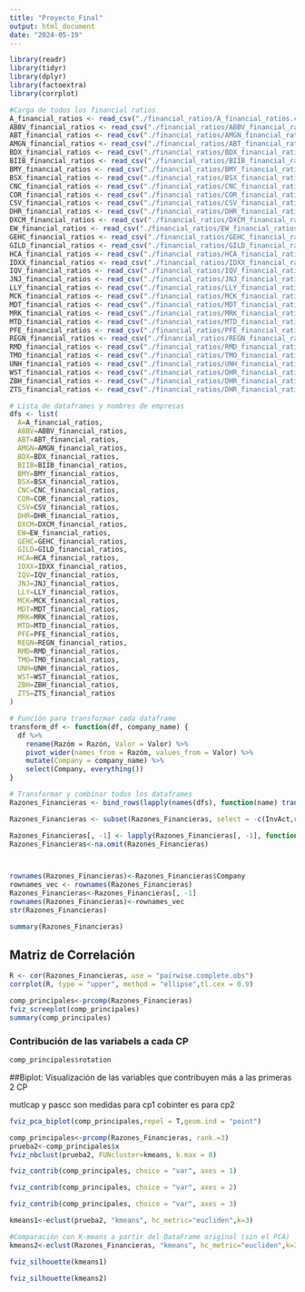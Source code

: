 ```yaml
---
title: "Proyecto_Final"
output: html_document
date: "2024-05-19"
---
```


```r
library(readr)
library(tidyr)
library(dplyr)
library(factoextra)
library(corrplot)

```


```r
#Carga de todos los financial ratios
A_financial_ratios <- read_csv("./financial_ratios/A_financial_ratios.csv")
ABBV_financial_ratios <- read_csv("./financial_ratios/ABBV_financial_ratios.csv")
ABT_financial_ratios <- read_csv("./financial_ratios/AMGN_financial_ratios.csv")
AMGN_financial_ratios <- read_csv("./financial_ratios/ABT_financial_ratios.csv")
BDX_financial_ratios <- read_csv("./financial_ratios/BDX_financial_ratios.csv")
BIIB_financial_ratios <- read_csv("./financial_ratios/BIIB_financial_ratios.csv")
BMY_financial_ratios <- read_csv("./financial_ratios/BMY_financial_ratios.csv")
BSX_financial_ratios <- read_csv("./financial_ratios/BSX_financial_ratios.csv")
CNC_financial_ratios <- read_csv("./financial_ratios/CNC_financial_ratios.csv")
COR_financial_ratios <- read_csv("./financial_ratios/COR_financial_ratios.csv")
CSV_financial_ratios <- read_csv("./financial_ratios/CSV_financial_ratios.csv")
DHR_financial_ratios <- read_csv("./financial_ratios/DHR_financial_ratios.csv")
DXCM_financial_ratios <- read_csv("./financial_ratios/DXCM_financial_ratios.csv")
EW_financial_ratios <- read_csv("./financial_ratios/EW_financial_ratios.csv")
GEHC_financial_ratios <- read_csv("./financial_ratios/GEHC_financial_ratios.csv")
GILD_financial_ratios <- read_csv("./financial_ratios/GILD_financial_ratios.csv")
HCA_financial_ratios <- read_csv("./financial_ratios/HCA_financial_ratios.csv")
IDXX_financial_ratios <- read_csv("./financial_ratios/IDXX_financial_ratios.csv")
IQV_financial_ratios <- read_csv("./financial_ratios/IQV_financial_ratios.csv")
JNJ_financial_ratios <- read_csv("./financial_ratios/JNJ_financial_ratios.csv")
LLY_financial_ratios <- read_csv("./financial_ratios/LLY_financial_ratios.csv")
MCK_financial_ratios <- read_csv("./financial_ratios/MCK_financial_ratios.csv")
MDT_financial_ratios <- read_csv("./financial_ratios/MDT_financial_ratios.csv")
MRK_financial_ratios <- read_csv("./financial_ratios/MRK_financial_ratios.csv")
MTD_financial_ratios <- read_csv("./financial_ratios/MTD_financial_ratios.csv")
PFE_financial_ratios <- read_csv("./financial_ratios/PFE_financial_ratios.csv")
REGN_financial_ratios <- read_csv("./financial_ratios/REGN_financial_ratios.csv")
RMD_financial_ratios <- read_csv("./financial_ratios/RMD_financial_ratios.csv")
TMO_financial_ratios <- read_csv("./financial_ratios/TMO_financial_ratios.csv")
UNH_financial_ratios <- read_csv("./financial_ratios/UNH_financial_ratios.csv")
WST_financial_ratios <- read_csv("./financial_ratios/DHR_financial_ratios.csv")
ZBH_financial_ratios <- read_csv("./financial_ratios/DHR_financial_ratios.csv")
ZTS_financial_ratios <- read_csv("./financial_ratios/DHR_financial_ratios.csv")
```


```r
# Lista de dataframes y nombres de empresas
dfs <- list(
  A=A_financial_ratios, 
  ABBV=ABBV_financial_ratios,
  ABT=ABT_financial_ratios,
  AMGN=AMGN_financial_ratios,
  BDX=BDX_financial_ratios,
  BIIB=BIIB_financial_ratios,
  BMY=BMY_financial_ratios,
  BSX=BSX_financial_ratios,
  CNC=CNC_financial_ratios,
  COR=COR_financial_ratios,
  CSV=CSV_financial_ratios,
  DHR=DHR_financial_ratios,
  DXCM=DXCM_financial_ratios,
  EW=EW_financial_ratios,
  GEHC=GEHC_financial_ratios,
  GILD=GILD_financial_ratios,
  HCA=HCA_financial_ratios,
  IDXX=IDXX_financial_ratios,
  IQV=IQV_financial_ratios,
  JNJ=JNJ_financial_ratios,
  LLY=LLY_financial_ratios,
  MCK=MCK_financial_ratios,
  MDT=MDT_financial_ratios,
  MRK=MRK_financial_ratios,
  MTD=MTD_financial_ratios,
  PFE=PFE_financial_ratios,
  REGN=REGN_financial_ratios,
  RMD=RMD_financial_ratios,
  TMO=TMO_financial_ratios,
  UNH=UNH_financial_ratios,
  WST=WST_financial_ratios,
  ZBH=ZBH_financial_ratios,
  ZTS=ZTS_financial_ratios
)

# Función para transformar cada dataframe
transform_df <- function(df, company_name) {
  df %>%
    rename(Razóm = Razón, Valor = Valor) %>%
    pivot_wider(names_from = Razóm, values_from = Valor) %>%
    mutate(Company = company_name) %>%
    select(Company, everything())
}

# Transformar y combinar todos los dataframes
Razones_Financieras <- bind_rows(lapply(names(dfs), function(name) transform_df(dfs[[name]], name)))
```

```r
Razones_Financieras <- subset(Razones_Financieras, select = -c(InvAct,rotinv, diainv, diacxc))
```


```r
Razones_Financieras[, -1] <- lapply(Razones_Financieras[, -1], function(x) as.numeric(as.character(x)))
Razones_Financieras<-na.omit(Razones_Financieras)



rownames(Razones_Financieras)<-Razones_Financieras$Company  
rownames_vec <- rownames(Razones_Financieras)
Razones_Financieras<-Razones_Financieras[, -1]
rownames(Razones_Financieras)<-rownames_vec
str(Razones_Financieras)

```

```r
summary(Razones_Financieras)
```


## Matriz de Correlación
```r
R <- cor(Razones_Financieras, use = "pairwise.complete.obs")
corrplot(R, type = "upper", method = "ellipse",tl.cex = 0.9)
```


```r
comp_principales<-prcomp(Razones_Financieras)
fviz_screeplot(comp_principales)
summary(comp_principales)
```

### Contribución de las variabels a cada CP
```r
comp_principales$rotation
```


##Biplot: Visualización de las variables que contribuyen más a las primeras 2 CP

mutlcap y pascc son medidas para cp1
cobinter es para cp2
```r
fviz_pca_biplot(comp_principales,repel = T,geom.ind = "point")
```



```r
comp_principales<-prcomp(Razones_Financieras, rank.=3)
prueba2<-comp_principales$x
fviz_nbclust(prueba2, FUNcluster=kmeans, k.max = 8) 
```

```r
fviz_contrib(comp_principales, choice = "var", axes = 1)
```


```r
fviz_contrib(comp_principales, choice = "var", axes = 2)
```

```r
fviz_contrib(comp_principales, choice = "var", axes = 3)
```

```r
kmeans1<-eclust(prueba2, "kmeans", hc_metric="eucliden",k=3)
```


```r
#Comparación con K-means a partir del DataFrame original (sin el PCA)
kmeans2<-eclust(Razones_Financieras, "kmeans", hc_metric="eucliden",k=3)

```

```r
fviz_silhouette(kmeans1) 
```

```r
fviz_silhouette(kmeans2) 
```

